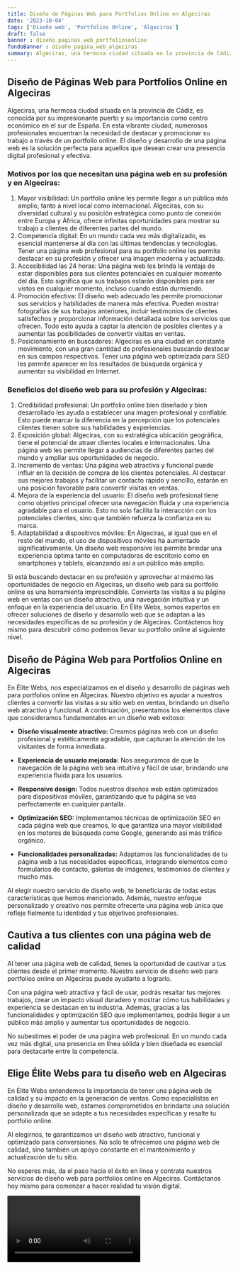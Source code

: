 ```yaml
---
title: Diseño de Páginas Web para Portfolios Online en Algeciras
date: '2023-10-04'
tags: ['Diseño web', 'Portfolios Online', 'Algeciras']
draft: false
banner : diseño_paginas_web_portfoliosonline
fondoBanner : diseño_pagina_web_algeciras
summary: Algeciras, una hermosa ciudad situada en la provincia de Cádiz, es conocida por su impresionante puerto y su importancia como centro económico en el sur de España. En esta vibrante ciudad, numerosos profesionales encuentran la necesidad de destacar y promocionar su trabajo a través de un portfolio online. El diseño y desarrollo de una página web es la solución perfecta para aquellos que desean crear una presencia digital profesional y efectiva.
---
```


## Diseño de Páginas Web para Portfolios Online en Algeciras

Algeciras, una hermosa ciudad situada en la provincia de Cádiz, es conocida por su impresionante puerto y su importancia como centro económico en el sur de España. En esta vibrante ciudad, numerosos profesionales encuentran la necesidad de destacar y promocionar su trabajo a través de un portfolio online. El diseño y desarrollo de una página web es la solución perfecta para aquellos que desean crear una presencia digital profesional y efectiva.

### Motivos por los que necesitan una página web en su profesión y en Algeciras:

1. Mayor visibilidad: Un portfolio online les permite llegar a un público más amplio, tanto a nivel local como internacional. Algeciras, con su diversidad cultural y su posición estratégica como punto de conexión entre Europa y África, ofrece infinitas oportunidades para mostrar su trabajo a clientes de diferentes partes del mundo.
2. Competencia digital: En un mundo cada vez más digitalizado, es esencial mantenerse al día con las últimas tendencias y tecnologías. Tener una página web profesional para su portfolio online les permite destacar en su profesión y ofrecer una imagen moderna y actualizada.
3. Accesibilidad las 24 horas: Una página web les brinda la ventaja de estar disponibles para sus clientes potenciales en cualquier momento del día. Esto significa que sus trabajos estarán disponibles para ser vistos en cualquier momento, incluso cuando están durmiendo.
4. Promoción efectiva: El diseño web adecuado les permite promocionar sus servicios y habilidades de manera más efectiva. Pueden mostrar fotografías de sus trabajos anteriores, incluir testimonios de clientes satisfechos y proporcionar información detallada sobre los servicios que ofrecen. Todo esto ayuda a captar la atención de posibles clientes y a aumentar las posibilidades de convertir visitas en ventas.
5. Posicionamiento en buscadores: Algeciras es una ciudad en constante movimiento, con una gran cantidad de profesionales buscando destacar en sus campos respectivos. Tener una página web optimizada para SEO les permite aparecer en los resultados de búsqueda orgánica y aumentar su visibilidad en Internet.

### Beneficios del diseño web para su profesión y Algeciras:

1. Credibilidad profesional: Un portfolio online bien diseñado y bien desarrollado les ayuda a establecer una imagen profesional y confiable. Esto puede marcar la diferencia en la percepción que los potenciales clientes tienen sobre sus habilidades y experiencias.
2. Exposición global: Algeciras, con su estratégica ubicación geográfica, tiene el potencial de atraer clientes locales e internacionales. Una página web les permite llegar a audiencias de diferentes partes del mundo y ampliar sus oportunidades de negocio.
3. Incremento de ventas: Una página web atractiva y funcional puede influir en la decisión de compra de los clientes potenciales. Al destacar sus mejores trabajos y facilitar un contacto rápido y sencillo, estarán en una posición favorable para convertir visitas en ventas.
4. Mejora de la experiencia del usuario: El diseño web profesional tiene como objetivo principal ofrecer una navegación fluida y una experiencia agradable para el usuario. Esto no solo facilita la interacción con los potenciales clientes, sino que también refuerza la confianza en su marca.
5. Adaptabilidad a dispositivos móviles: En Algeciras, al igual que en el resto del mundo, el uso de dispositivos móviles ha aumentado significativamente. Un diseño web responsive les permite brindar una experiencia óptima tanto en computadoras de escritorio como en smartphones y tablets, alcanzando así a un público más amplio.

Si está buscando destacar en su profesión y aprovechar al máximo las oportunidades de negocio en Algeciras, un diseño web para su portfolio online es una herramienta imprescindible. Convierta las visitas a su página web en ventas con un diseño atractivo, una navegación intuitiva y un enfoque en la experiencia del usuario. En Élite Webs, somos expertos en ofrecer soluciones de diseño y desarrollo web que se adaptan a las necesidades específicas de su profesión y de Algeciras. Contáctenos hoy mismo para descubrir cómo podemos llevar su portfolio online al siguiente nivel.

<GifSeo />

<Cta />

## Diseño de Página Web para Portfolios Online en Algeciras

En Élite Webs, nos especializamos en el diseño y desarrollo de páginas web para portfolios online en Algeciras. Nuestro objetivo es ayudar a nuestros clientes a convertir las visitas a su sitio web en ventas, brindando un diseño web atractivo y funcional. A continuación, presentamos los elementos clave que consideramos fundamentales en un diseño web exitoso:

- **Diseño visualmente atractivo:** Creamos páginas web con un diseño profesional y estéticamente agradable, que capturan la atención de los visitantes de forma inmediata.

- **Experiencia de usuario mejorada:** Nos aseguramos de que la navegación de la página web sea intuitiva y fácil de usar, brindando una experiencia fluida para los usuarios.

- **Responsive design:** Todos nuestros diseños web están optimizados para dispositivos móviles, garantizando que tu página se vea perfectamente en cualquier pantalla.

- **Optimización SEO:** Implementamos técnicas de optimización SEO en cada página web que creamos, lo que garantiza una mayor visibilidad en los motores de búsqueda como Google, generando así más tráfico orgánico.

- **Funcionalidades personalizadas:** Adaptamos las funcionalidades de tu página web a tus necesidades específicas, integrando elementos como formularios de contacto, galerías de imágenes, testimonios de clientes y mucho más.

Al elegir nuestro servicio de diseño web, te beneficiarás de todas estas características que hemos mencionado. Además, nuestro enfoque personalizado y creativo nos permite ofrecerte una página web única que refleje fielmente tu identidad y tus objetivos profesionales.
 
## Cautiva a tus clientes con una página web de calidad

Al tener una página web de calidad, tienes la oportunidad de cautivar a tus clientes desde el primer momento. Nuestro servicio de diseño web para portfolios online en Algeciras puede ayudarte a lograrlo. 

Con una página web atractiva y fácil de usar, podrás resaltar tus mejores trabajos, crear un impacto visual duradero y mostrar cómo tus habilidades y experiencia se destacan en tu industria. Además, gracias a las funcionalidades y optimización SEO que implementamos, podrás llegar a un público más amplio y aumentar tus oportunidades de negocio.

No subestimes el poder de una página web profesional. En un mundo cada vez más digital, una presencia en línea sólida y bien diseñada es esencial para destacarte entre la competencia. 

## Elige Élite Webs para tu diseño web en Algeciras

En Élite Webs entendemos la importancia de tener una página web de calidad y su impacto en la generación de ventas. Como especialistas en diseño y desarrollo web, estamos comprometidos en brindarte una solución personalizada que se adapte a tus necesidades específicas y resalte tu portfolio online.

Al elegirnos, te garantizamos un diseño web atractivo, funcional y optimizado para conversiones. No solo te ofrecemos una página web de calidad, sino también un apoyo constante en el mantenimiento y actualización de tu sitio.

No esperes más, da el paso hacia el éxito en línea y contrata nuestros servicios de diseño web para portfolios online en Algeciras. Contáctanos hoy mismo para comenzar a hacer realidad tu visión digital.

<Video />

<CtaBot job='Portfolios Online' city='Algeciras'/>

<Gmaps query='Algeciras+españa+maps' />